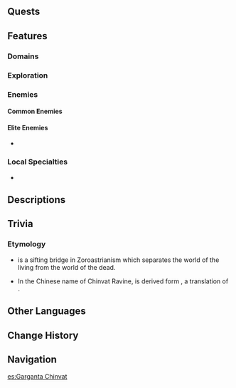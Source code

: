{{Location Infobox
|image        = Chinvat Ravine.png
|type         = Subarea
|region       = Sumeru
|subregion    = Dharma Forest
|area         = Avidya Forest
}}
{{Location Intro|description=<p>It is a ravine located below [[Sumeru City]], at the base of the [[Divine Tree]].</p>}}
<!--
==Points of Interest==
{{Locations by Category Table|type=Points of Interest}}
-->
==Quests==
{{Quests by Category List|heo=1}}

==Features==
===Domains===
{{Domains by Category Gallery}}

===Exploration===
===Enemies===
====Common Enemies====
{{Column|2|
*{{Enemy|}}
}}

====Elite Enemies====
*{{Enemy|}}

===Local Specialties===
* {{Item|}}

==Descriptions==
{{Description|In the ancient literary canon of Sumeru, "Chinvat" represents the bitter sea of ignorance that those who seek wisdom must cross to see the light of the truth on the other shore.<br />These days, those who navigate the forests use this term to describe the ravine under the [[Divine Tree]], perhaps in honor of the elation they feel upon finally reaching the city of wisdom.|[[Expedition]] description}}

==Trivia==
===Etymology===
* {{Lang|{{w|Chinvat Bridge}}|ae=𐬗𐬌𐬥𐬬𐬀𐬙𐬋 𐬞𐬈𐬭𐬈𐬙𐬏𐬨|ae_rm=Cinvatô Peretûma|ae_tl=bridge of judgement}} is a sifting bridge in Zoroastrianism which separates the world of the living from the world of the dead.
* In the Chinese name of Chinvat Ravine, {{Lang|''Lídù''|zh=离渡|zh_tl=Separate and cross}} is derived form {{Lang|''Lídù zhī Qiáo''|zh=离渡之桥|zh_tl=Separating-and-Crossing Bridge|zh_rm=}}, a translation of {{w|Chinvat Bridge}}.

==Other Languages==
{{Other Languages
|en      = Chinvat Ravine
|zhs     = 离渡谷
|zhs_rm  = Lídù-gǔ
|zht     = 離渡谷
|zht_rm  = Lídù-gǔ
|zh_tl   = Separating-and-Crossing Ravine
|ja      = チンワト{{rubi|峡|きょう|谷|こく}}
|ja_rm   = Chinwato Kyoukoku
|ja_tl   = Chinvat Ravine
|ko      = 친바트 협곡
|ko_rm   = Chinbateu Hyeopgok
|ko_tl   = Chinvat Canyon
|es      = Garganta Chinvat
|es_tl   = Chinvat Gorge
|fr      = Ravin Chinvat
|fr_tl   = Chinvat Ravine
|ru      = Ущелье Чинват
|ru_tl   = Chinvat Gorge
|th      = Chinvat Ravine
|vi      = Thung Lũng Chinvat
|vi_tl   = Chinvat Valley
|de      = Chinvat-Tal
|de_tl   = Chinvat Valley
|id      = Chinvat Ravine
|pt      = Ravina Chinvat
|pt_tl   = Chinvat Ravine
|tr      = Chinvat Geçidi
|tr_tl   = 
|it      = Burrone Chinvat
|it_tl   = Chinvat Ravine
}}

==Change History==
{{Change History|3.0}}

==Navigation==
{{Area Navbox|Sumeru}}

[[es:Garganta Chinvat]]